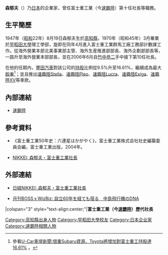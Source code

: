 {{Infobox Person
| name        = 森郁夫
| image       = 
| caption     = 
| birth_date  = 1947年8月19日
| birth_place = {{JPN}}[[高知縣|高知縣]]
| death_date  = 
| death_place = 
| education   = [[早稻田大學|早稻田大學]]理工學部
| occupation  = 富士重工業（今[[速霸陸|速霸陸]]）第十任社長<br>（2006年6月至2011年6月）
| spouse      = 
| parents     = 
| children    = 
}}
{{japanese|japanese=森郁夫|kana=もり いくお|romaji=Mori Ikuo|image=}}
'''森郁夫'''（{{bd|1947年|8月19日|||catIdx=森}}）乃[[日本|日本]]的企業家，曾任富士重工業（今[[速霸陸|速霸陸]]）第十任社長等職務。

== 生平簡歷 ==
1947年（[[昭和|昭和]]22年）8月19日森郁夫生於[[高知縣|高知縣]]，1970年（昭和45年）3月畢業於[[早稻田大學|早稻田大學]]理工學部，旋即在同年4月進入富士重工業群馬工廠工務部計數課工作。從海外營業本部北美事業部主管、海外生産推進部部長、海外企劃部部長等，一路升至海外營業本部部長，並在2006年6月自[[竹中恭二|竹中恭二]]手中接下第10任社長。

在他的任期內，[[豐田汽車|豐田汽車]]對該公司的[[股票|持股]]比例從9.5%升至16.61%，繼續成為最大[[股東|股東]]<ref>參看[http://news.u-car.com.tw/8993.html U-Car車壇新聞:借重Subaru資源，Toyota將增加對富士重工持股達16.61%] {{Wayback|url=http://news.u-car.com.tw/8993.html |date=20140302040328 }}。</ref>；並且推出[[速霸陸Stella|速霸陸Stella]]、[[速霸陸Pleo|速霸陸Pleo]]、[[速霸陸Lucra|速霸陸Lucra]]、[[速霸陸Exiga|速霸陸Exiga]]、[[速霸陸XV|速霸陸XV]]等車款。

== 內部連結 ==
* [[速霸陸|速霸陸]]

== 參考資料 ==
* 《富士重工業50年史：六連星はかがやく》，富士重工業株式会社社史編纂委員会編，富士重工業出版，2004年。
* {{ja}}[http://www.adnet.jp/nikkei/morning/young/kimini/47.html NIKKEI: 森郁夫・富士重工業社長] {{Wayback|url=http://www.adnet.jp/nikkei/morning/young/kimini/47.html |date=20140305121141 }}
{{reflist}}

== 外部連結 ==
* {{ja}}[http://www.adnet.jp/nikkei/morning/young/kimini/47.html 日経NIKKEI: 森郁夫・富士重工業社長] {{Wayback|url=http://www.adnet.jp/nikkei/morning/young/kimini/47.html |date=20140305121141 }}
* {{ja}}[http://boss.wizbiz.me/special/special1305_05.html 月刊BOSSｘWizBiz: 設立60年を経ても宿る　中島飛行機のDNA] {{Wayback|url=http://boss.wizbiz.me/special/special1305_05.html |date=20140222161709 }}

{{start box}}
|colspan="3" style="text-align:center;"|'''富士重工業（今[[速霸陸|速霸陸]]）歷代社長'''
{{s-before|[[竹中恭二|竹中恭二]]}}
{{s-title|第10任社長|2006年6月－2011年6月}}
{{s-after|[[吉永泰之|吉永泰之]]}}
{{end box}}
{{DEFAULTSORT:Mori, Ikuo}}

[[Category:高知縣出身人物|Category:高知縣出身人物]]
[[Category:早稻田大學校友|Category:早稻田大學校友]]
[[Category:日本企业家|Category:日本企业家]]
[[Category:速霸陸相關人物|Category:速霸陸相關人物]]